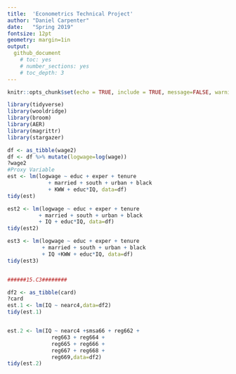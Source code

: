 ```yaml
---
title:  'Econometrics Technical Project'
author: "Daniel Carpenter"
date:   "Spring 2019"
fontsize: 12pt
geometry: margin=1in
output:
  github_document
    # toc: yes
    # number_sections: yes
    # toc_depth: 3
---
```

      
```r
knitr::opts_chunk$set(echo = TRUE, include = TRUE, message=FALSE, warning=FALSE)
```

```r
library(tidyverse)
library(wooldridge)
library(broom)
library(AER)
library(magrittr)
library(stargazer)

df <- as_tibble(wage2)
df <- df %>% mutate(logwage=log(wage))
?wage2
#Proxy Variable
est <- lm(logwage ~ educ + exper + tenure
             + married + south + urban + black
             + KWW + educ*IQ, data=df)
tidy(est)

est2 <- lm(logwage ~ educ + exper + tenure
          + married + south + urban + black
          + IQ + educ*IQ, data=df)
tidy(est2)

est3 <- lm(logwage ~ educ + exper + tenure
           + married + south + urban + black
           + IQ +KWW + educ*IQ, data=df)
tidy(est3)


######15.C3########

df2 <- as_tibble(card)
?card
est.1 <- lm(IQ ~ nearc4,data=df2)
tidy(est.1)


est.2 <- lm(IQ ~ nearc4 +smsa66 + reg662 + 
              reg663 + reg664 + 
              reg665 + reg666 + 
              reg667 + reg668 + 
              reg669,data=df2)
tidy(est.2)

```